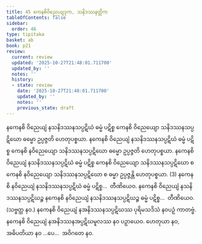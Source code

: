 ```yaml
---
title: 45 ကေနစိဝိညေယျဒုက, သနိဒဿနတ္တိက
tableOfContents: false
sidebar:
  order: 46
type: tipitaka
basket: ab
book: p21
review:
  current: review
  updated: '2025-10-27T21:48:01.711700'
  updated_by: ''
  notes: ''
  history:
  - state: review
    date: '2025-10-27T21:48:01.711700'
    updated_by: ''
    notes: ''
    previous_state: draft
---
```



<ReviewStatus review={frontmatter.review} showDetails={true} />

<HypothesisAnnotation frontmatter={frontmatter} />

<DynamicBreadcrumb />

<Division number="93" book="p21" e="ch" v="40" p="368">

<Paragraph number="240" book="p21">
နကေနစိ ဝိညေယျံ နသနိဒဿနသပ္ပဋိဃံ ဓမ္မံ ပဋိစ္စ ကေနစိ ဝိညေယျော သနိဒဿနသပ္ပဋိဃော ဓမ္မော ဥပ္ပဇ္ဇတိ ဟေတုပစ္စယာ. နကေနစိ ဝိညေယျံ နသနိဒဿနသပ္ပဋိဃံ ဓမ္မံ ပဋိစ္စ ကေနစိ နဝိညေယျော သနိဒဿနသပ္ပဋိဃော ဓမ္မော ဥပ္ပဇ္ဇတိ ဟေတုပစ္စယာ. နကေနစိ ဝိညေယျံ နသနိဒဿနသပ္ပဋိဃံ ဓမ္မံ ပဋိစ္စ ကေနစိ ဝိညေယျော သနိဒဿနသပ္ပဋိဃော စ ကေနစိ နဝိညေယျော သနိဒဿနသပ္ပဋိဃော စ ဓမ္မာ ဥပ္ပဇ္ဇန္တိ ဟေတုပစ္စယာ. (3)
</Paragraph>

<Paragraph number="241" book="p21">
နကေနစိ နဝိညေယျံ နသနိဒဿနသပ္ပဋိဃံ ဓမ္မံ ပဋိစ္စ…  တီဏိယေဝ.
</Paragraph>

<Paragraph number="242" book="p21">
နကေနစိ ဝိညေယျံ နသနိဒဿနသပ္ပဋိဃဉ္စ နကေနစိ နဝိညေယျံ နသနိဒဿနသပ္ပဋိဃဉ္စ ဓမ္မံ ပဋိစ္စ…  တီဏိယေဝ. (သဗ္ဗတ္ထ နဝ.)
</Paragraph>

<Paragraph number="243" book="p21">
နကေနစိ ဝိညေယျံ နအနိဒဿနသပ္ပဋိဃဿ ပုရိမသဒိသံ နဝပဉှံ ကာတဗ္ဗံ. နကေနစိ ဝိညေယျံ နအနိဒဿနအပ္ပဋိဃမူလဿ နဝ ပဉှာယေဝ.
</Paragraph>

<Paragraph number="244" book="p21">
ဟေတုယာ နဝ, အဓိပတိယာ နဝ …ပေ…  အဝိဂတေ နဝ.
</Paragraph>
</Division>